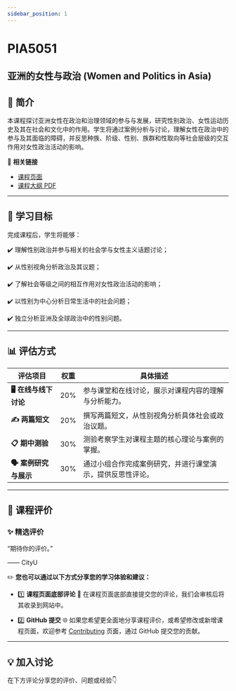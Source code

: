 ```yaml
---
sidebar_position: 1
---
```


# PIA5051
## 亚洲的女性与政治 (Women and Politics in Asia)

## **📘 简介**
本课程探讨亚洲女性在政治和治理领域的参与与发展，研究性别政治、女性运动历史及其在社会和文化中的作用。学生将通过案例分析与讨论，理解女性在政治中的参与及其面临的障碍，并反思种族、阶级、性别、族群和性取向等社会层级的交互作用对女性政治活动的影响。

🔗 **相关链接**
- [课程页面](https://www.cityu.edu.hk/catalogue/pg/202526/course/PIA5051.htm)
- [课程大纲 PDF](https://www.cityu.edu.hk/catalogue/pg/202526/course/PIA5051.pdf)

---

## **🎯 学习目标**

完成课程后，学生将能够：

✔️ 理解性别政治并参与相关的社会学与女性主义话题讨论；

✔️ 从性别视角分析政治及其议题；

✔️ 了解社会等级之间的相互作用对女性政治活动的影响；

✔️ 以性别为中心分析日常生活中的社会问题；

✔️ 独立分析亚洲及全球政治中的性别问题。

---

## **📊 评估方式**

| **评估项目**                 | **权重** | **具体描述**                                                                                     |
|------------------------------|----------|--------------------------------------------------------------------------------------------------|
| **🖥️ 在线与线下讨论**        | 20%      | 参与课堂和在线讨论，展示对课程内容的理解与分析能力。                                                 |
| **✍️ 两篇短文**             | 20%      | 撰写两篇短文，从性别视角分析具体社会或政治议题。                                                   |
| **📋 期中测验**              | 30%      | 测验考察学生对课程主题的核心理论与案例的掌握。                                                     |
| **🗣️ 案例研究与展示**         | 30%      | 通过小组合作完成案例研究，并进行课堂演示，提供反思性评论。                                              |

---

## **💬 课程评价**

### ✨ **精选评价**
<div className={commentStyles.commentBox}>
    <p className={commentStyles.commentText}>
        “期待你的评价。”
    </p>
    <p className={commentStyles.commentAuthor}>—— CityU</p>
</div>

✏️ **您也可以通过以下方式分享您的学习体验和建议：**

- 1️⃣ **课程页面底部评论**
💬 在课程页面底部直接提交您的评论，我们会审核后将其收录到网站中。

- 2️⃣ **GitHub 提交**
🌐 如果您希望更全面地分享课程评价，或希望修改或新增课程页面，欢迎参考 [Contributing](/contributing) 页面，通过 GitHub 提交您的贡献。

---

## **💡 加入讨论**

在下方评论分享您的评价、问题或经验👇
<Utterances />
